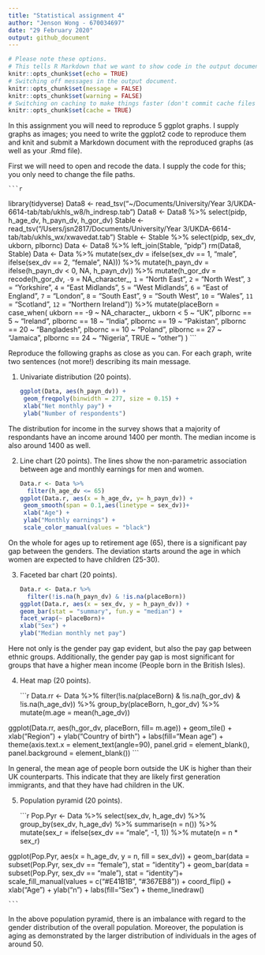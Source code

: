 ```yaml
---
title: "Statistical assignment 4"
author: "Jenson Wong - 670034697"
date: "29 February 2020"
output: github_document
---
```


```r
# Please note these options.
# This tells R Markdown that we want to show code in the output document.
knitr::opts_chunk$set(echo = TRUE)
# Switching off messages in the output document. 
knitr::opts_chunk$set(message = FALSE)
knitr::opts_chunk$set(warning = FALSE)
# Switching on caching to make things faster (don't commit cache files on Github).
knitr::opts_chunk$set(cache = TRUE)
```

In this assignment you will need to reproduce 5 ggplot graphs. I supply graphs as images; you need to write the ggplot2 code to reproduce them and knit and submit a Markdown document with the reproduced graphs (as well as your .Rmd file).

First we will need to open and recode the data. I supply the code for this; you only need to change the file paths.

    ```r
library(tidyverse)
Data8 <- read_tsv("~/Documents/University/Year 3/UKDA-6614-tab/tab/ukhls_w8/h_indresp.tab")
Data8 <- Data8 %>%
        select(pidp, h_age_dv, h_payn_dv, h_gor_dv)
Stable <- read_tsv("/Users/jsn2817/Documents/University/Year 3/UKDA-6614-tab/tab/ukhls_wx/xwavedat.tab")
Stable <- Stable %>%
        select(pidp, sex_dv, ukborn, plbornc)
Data <- Data8 %>% left_join(Stable, "pidp")
rm(Data8, Stable)
Data <- Data %>%
        mutate(sex_dv = ifelse(sex_dv == 1, "male",
                           ifelse(sex_dv == 2, "female", NA))) %>%
        mutate(h_payn_dv = ifelse(h_payn_dv < 0, NA, h_payn_dv)) %>%
        mutate(h_gor_dv = recode(h_gor_dv,
                         `-9` = NA_character_,
                         `1` = "North East",
                         `2` = "North West",
                         `3` = "Yorkshire",
                         `4` = "East Midlands",
                         `5` = "West Midlands",
                         `6` = "East of England",
                         `7` = "London",
                         `8` = "South East",
                         `9` = "South West",
                         `10` = "Wales",
                         `11` = "Scotland",
                         `12` = "Northern Ireland")) %>%
        mutate(placeBorn = case_when(
                ukborn  == -9 ~ NA_character_,
                ukborn < 5 ~ "UK",
                plbornc == 5 ~ "Ireland",
                plbornc == 18 ~ "India",
                plbornc == 19 ~ "Pakistan",
                plbornc == 20 ~ "Bangladesh",
                plbornc == 10 ~ "Poland",
                plbornc == 27 ~ "Jamaica",
                plbornc == 24 ~ "Nigeria",
                TRUE ~ "other")
        )
    ```

Reproduce the following graphs as close as you can. For each graph, write two sentences (not more!) describing its main message.  

1. Univariate distribution (20 points).

    ```r
    ggplot(Data, aes(h_payn_dv)) +
  geom_freqpoly(binwidth = 277, size = 0.15) +
  xlab("Net monthly pay") +
  ylab("Number of respondents")
    ```

The distribution for income in the survey shows that a majority of respondants have an income around 1400 per month. The median income is also around 1400 as well.

2. Line chart (20 points). The lines show the non-parametric association between age and monthly earnings for men and women.

    ```r
    Data.r <- Data %>% 
      filter(h_age_dv <= 65)
    ggplot(Data.r, aes(x = h_age_dv, y= h_payn_dv)) + 
  geom_smooth(span = 0.1,aes(linetype = sex_dv))+
  xlab("Age") +
  ylab("Monthly earnings") +
  scale_color_manual(values = "black")
    ```

On the whole for ages up to retirement age (65), there is a significant pay gap between the genders. The deviation starts around the age in which women are expected to have children (25-30).

3. Faceted bar chart (20 points).

    ```r
    
Data.r <- Data.r %>% 
      filter(!is.na(h_payn_dv) & !is.na(placeBorn))
    ggplot(Data.r, aes(x = sex_dv, y = h_payn_dv)) +
    geom_bar(stat = "summary", fun.y = "median") +
    facet_wrap(~ placeBorn)+
    xlab("Sex") +
    ylab("Median monthly net pay")
    
    ```

Here not only is the gender pay gap evident, but also the pay gap between ethnic groups. Additionally, the gender pay gap is most significant for groups that have a higher mean income (People born in the British Isles).

4. Heat map (20 points).

    ```r
Data.rr <- Data %>% 
      filter(!is.na(placeBorn) & 
             !is.na(h_gor_dv) & 
             !is.na(h_age_dv)) %>% 
      group_by(placeBorn, h_gor_dv) %>% 
      mutate(m.age = mean(h_age_dv))
      
ggplot(Data.rr, aes(h_gor_dv, placeBorn, fill= m.age)) + 
  geom_tile() +
    xlab("Region") +
    ylab("Country of birth") +
     labs(fill="Mean age") +
  theme(axis.text.x = element_text(angle=90),
        panel.grid = element_blank(),
        panel.background = element_blank())
    ```

In general, the mean age of people born outside the UK is higher than their UK counterparts. This indicate that they are likely first generation immigrants, and that they have had children in the UK.

5. Population pyramid (20 points).

    ```r

Pop.Pyr <- Data %>%
      select(sex_dv, h_age_dv) %>% 
      group_by(sex_dv, h_age_dv) %>% 
      summarise(n = n()) %>% 
      mutate(sex_r = ifelse(sex_dv == "male", -1, 1)) %>% 
      mutate(n = n * sex_r)

ggplot(Pop.Pyr, aes(x = h_age_dv, y = n, fill = sex_dv)) + 
  geom_bar(data = subset(Pop.Pyr, sex_dv == "female"), stat = "identity") +
  geom_bar(data = subset(Pop.Pyr, sex_dv == "male"), stat = "identity")+
  scale_fill_manual(values = c("#E41B1B", "#367EB8")) +
  coord_flip() +
    xlab("Age") +
    ylab("n") +
     labs(fill="Sex") + 
  theme_linedraw()
  
    ```
    
In the above population pyramid, there is an imbalance with regard to the gender distribution of the overall population. Moreover, the population is aging as demonstrated by the larger distribution of individuals in the ages of around 50.
